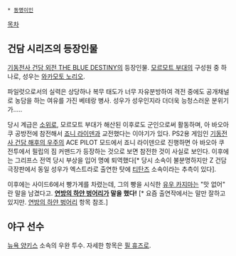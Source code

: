  * [[동명이인]]

[[목차]]

== 건담 시리즈의 등장인물 ==
[[기동전사 건담 외전 THE BLUE DESTINY]]의 등장인물. [[모르모트 부대]]의 구성원 중 하나로, 성우는 [[와카모토 노리오]].

파일럿으로서의 실력은 상당하나 복무 태도가 너무 자유분방하여 격전 중에도 공개채널로 농담을 하는 여유를 가진 베테랑 병사. 성우가 성우인지라 더더욱 능청스러운 분위기가.....

당시 계급은 [[소위]]로, 모르모트 부대가 해산된 이후로도 군인으로써 활동하며, 아 바오아 쿠 공방전에 참전해서 [[죠니 라이덴]]과 교전했다는 이야기가 있다. PS2용 게임인 [[기동전사 건담 해후의 우주]]의 ACE PILOT 모드에서 죠니 라이덴으로 진행하면 아 바오아 쿠 전투에서 필립의 짐 커맨드가 등장하는 것으로 보면 참전한 것이 사실로 보인다. 이후에는 그리프스 전역 당시 부상을 입어 명예 퇴역했다[* 당시 소속이 불분명하지만 Z 건담 극장판에서 동일 성우가 엑스트라로 출연한 탓에 [[티탄즈]] 소속이라는 추측이 있다].

이후에는 사이드6에서 빵가게를 차렸는데, 그의 빵을 시식한 [[유우 카지마]]는 "맛 없어" 란 말을 남겼다고. '''[[연방의 하얀 벙어리]]가 말을 했다!''' [* 요즘 출연작에서는 말만 잘하고 있지만. [[연방의 하얀 벙어리]] 항목 참조.]


== 야구 선수 ==
[[뉴욕 양키스]] 소속의 우완 투수. 자세한 항목은 [[필 휴즈]]로.
